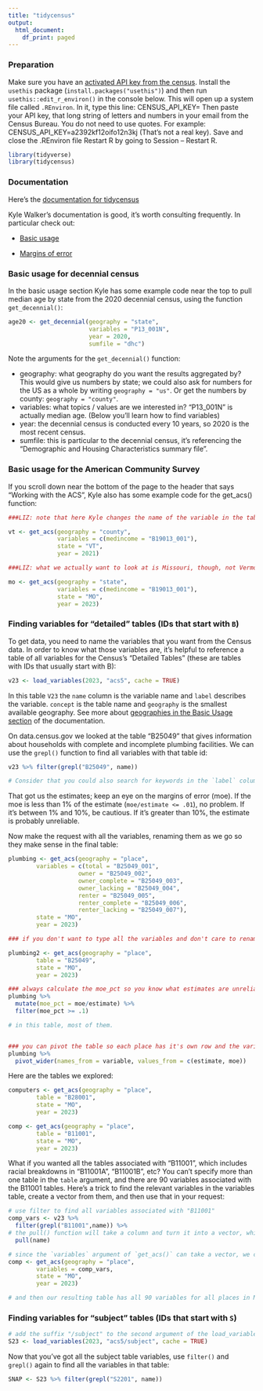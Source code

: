 ```yaml
---
title: "tidycensus"
output:
  html_document:
    df_print: paged
---
```


### Preparation

Make sure you have an [activated API key from the census](https://api.census.gov/data/key_signup.html). Install the `usethis` package (`install.packages("usethis")`) and then run `usethis::edit_r_environ()` in the console below. This will open up a system file called `.REnviron`. In it, type this line: CENSUS_API_KEY= Then paste your API key, that long string of letters and numbers in your email from the Census Bureau. You do not need to use quotes. For example: CENSUS_API_KEY=a2392kf12oifo12n3kj (That's not a real key). Save and close the .REnviron file Restart R by going to Session -- Restart R.

```r
library(tidyverse)
library(tidycensus)
```

### Documentation

Here's the [documentation for tidycensus](https://walker-data.com/tidycensus/articles/basic-usage.html#geography-in-tidycensus-1)

Kyle Walker's documentation is good, it's worth consulting frequently. In particular check out:

-   [Basic usage](https://walker-data.com/tidycensus/articles/basic-usage.html)

-   [Margins of error](https://walker-data.com/tidycensus/articles/margins-of-error.html)

### Basic usage for decennial census

In the basic usage section Kyle has some example code near the top to pull median age by state from the 2020 decennial census, using the function `get_decennial()`:


```r
age20 <- get_decennial(geography = "state", 
                       variables = "P13_001N", 
                       year = 2020,
                       sumfile = "dhc")
```

Note the arguments for the `get_decennial()` function:

-   geography: what geography do you want the results aggregated by? This would give us numbers by state; we could also ask for numbers for the US as a whole by writing `geography = "us"`. Or get the numbers by county: `geography = "county"`.
-   variables: what topics / values are we interested in? "P13_001N" is actually median age. (Below you'll learn how to find variables)
-   year: the decennial census is conducted every 10 years, so 2020 is the most recent census.
-   sumfile: this is particular to the decennial census, it's referencing the "Demographic and Housing Characteristics summary file".

### Basic usage for the American Community Survey

If you scroll down near the bottom of the page to the header that says "Working with the ACS", Kyle also has some example code for the get_acs() function:
```r
###LIZ: note that here Kyle changes the name of the variable in the table to "medincome" so we know what "B19013_001" actually is: median household income

vt <- get_acs(geography = "county", 
              variables = c(medincome = "B19013_001"), 
              state = "VT", 
              year = 2021)

###LIZ: what we actually want to look at is Missouri, though, not Vermont, and let's use the most recent year: 

mo <- get_acs(geography = "state",
              variables = c(medincome = "B19013_001"), 
              state = "MO", 
              year = 2023)
```
### Finding variables for "detailed" tables (IDs that start with `B`)

To get data, you need to name the variables that you want from the Census data. In order to know what those variables are, it's helpful to reference a table of all variables for the Census's "Detailed Tables" (these are tables with IDs that usually start with B):
```r
v23 <- load_variables(2023, "acs5", cache = TRUE)
```

In this table `V23` the `name` column is the variable name and `label` describes the variable. `concept` is the table name and `geography` is the smallest available geography. See more about [geographies in the Basic Usage section](https://walker-data.com/tidycensus/articles/basic-usage.html#geography-in-tidycensus) of the documentation.

On data.census.gov we looked at the table "B25049" that gives information about households with complete and incomplete plumbing facilities. We can use the `grepl()` function to find all variables with that table id:

```r
v23 %>% filter(grepl("B25049", name))

# Consider that you could also search for keywords in the `label` column, such as the word plumbing
```

That got us the estimates; keep an eye on the margins of error (moe). If the moe is less than 1% of the estimate (`moe/estimate <= .01`), no problem. If it's between 1% and 10%, be cautious. If it's greater than 10%, the estimate is probably unreliable.

Now make the request with all the variables, renaming them as we go so they make sense in the final table: 
```r
plumbing <- get_acs(geography = "place",
        variables = c(total = "B25049_001",
                    owner = "B25049_002",
                    owner_complete = "B25049_003",
                    owner_lacking = "B25049_004",
                    renter = "B25049_005",
                    renter_complete = "B25049_006",
                    renter_lacking = "B25049_007"),
        state = "MO",
        year = 2023)

### if you don't want to type all the variables and don't care to rename them, use the `table` argument instead:

plumbing2 <- get_acs(geography = "place",
        table = "B25049",
        state = "MO",
        year = 2023)

### always calculate the moe_pct so you know what estimates are unreliable
plumbing %>% 
  mutate(moe_pct = moe/estimate) %>% 
  filter(moe_pct >= .1)

# in this table, most of them.


### you can pivot the table so each place has it's own row and the variables spread out as columns:
plumbing %>% 
  pivot_wider(names_from = variable, values_from = c(estimate, moe))
```

Here are the tables we explored:
```r
computers <- get_acs(geography = "place",
        table = "B28001",
        state = "MO",
        year = 2023)

comp <- get_acs(geography = "place",
        table = "B11001",
        state = "MO",
        year = 2023)

```

What if you wanted all the tables associated with "B11001", which includes racial breakdowns in "B11001A", "B11001B", etc? 
You can't specify more than one table in the `table` argument, and there are 90 variables associated with the B11001 tables. 
Here's a trick to find the relevant variables in the variables table, create a vector from them, and then use that in your request:

```r
# use filter to find all variables associated with "B11001"
comp_vars <- v23 %>% 
  filter(grepl("B11001",name)) %>% 
# the pull() function will take a column and turn it into a vector, which we are then saving into `comp_vars`.
  pull(name)

# since the `variables` argument of `get_acs()` can take a vector, we can feed it `comp_vars`:
comp <- get_acs(geography = "place",
        variables = comp_vars,
        state = "MO",
        year = 2023)

# and then our resulting table has all 90 variables for all places in Missouri. 
```

### Finding variables for "subject" tables (IDs that start with `S`)

```r
# add the suffix "/subject" to the second argument of the load_variables() function:
S23 <- load_variables(2023, "acs5/subject", cache = TRUE)
```

Now that you've got all the subject table variables, use `filter()` and `grepl()` again to find all the variables in that table:

```r
SNAP <- S23 %>% filter(grepl("S2201", name))
```










